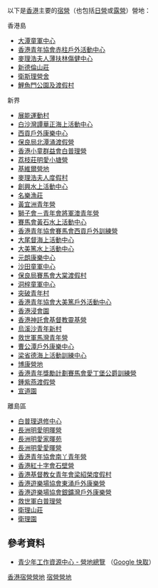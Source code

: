 以下是[[香港|香港]]主要的[[宿營|宿營]]（也包括[[日營|日營]]或[[露營|露營]]）營地：

;香港島	　
*[[大潭童軍中心|大潭童軍中心]]
*[[香港青年協會赤柱戶外活動中心|香港青年協會赤柱戶外活動中心]]
*[[麥理浩夫人薄扶林傷健中心|麥理浩夫人薄扶林傷健中心]]
*[[新德倫山莊|新德倫山莊]]
*[[衛斯理營舍|衛斯理營舍]]
*[[鯉魚門公園及渡假村|鯉魚門公園及渡假村]]
		
;新界	　
*[[展能運動村|展能運動村]]
*[[白沙灣譚華正海上活動中心|白沙灣譚華正海上活動中心]]
*[[西貢戶外康樂中心|西貢戶外康樂中心]]
*[[保良局北潭涌渡假營|保良局北潭涌渡假營]]
*[[香港小童群益會白普理營|香港小童群益會白普理營]]
*[[荔枝莊明愛小塘營|荔枝莊明愛小塘營]]
*[[基維爾營地|基維爾營地]]
*[[麥理浩夫人度假村|麥理浩夫人度假村]]
*[[創興水上活動中心|創興水上活動中心]]
*[[名樂漁莊|名樂漁莊]]
*[[黃宜洲青年營|黃宜洲青年營]]
*[[獅子會－青年會將軍澳青年營|獅子會－青年會將軍澳青年營]]
*[[賽馬會黃石水上活動中心|賽馬會黃石水上活動中心]]
*[[香港青年協會賽馬會西貢戶外訓練營|香港青年協會賽馬會西貢戶外訓練營]] 		
*[[大尾督海上活動中心|大尾督海上活動中心]]
*[[大美篤水上活動中心|大美篤水上活動中心]]
*[[元朗康樂中心|元朗康樂中心]]
*[[沙田童軍中心|沙田童軍中心]]
*[[保良局賽馬會大棠渡假村|保良局賽馬會大棠渡假村]]
*[[洞梓童軍中心|洞梓童軍中心]]
*[[突破青年村|突破青年村]]
*[[香港青年協會大美篤戶外活動中心|香港青年協會大美篤戶外活動中心]]
*[[香港浸會園|香港浸會園]]
*[[香港神託會基督教靈基營|香港神託會基督教靈基營]]
*[[烏溪沙青年新村|烏溪沙青年新村]]
*[[救世軍馬灣青年營|救世軍馬灣青年營]]
*[[曹公潭戶外康樂中心|曹公潭戶外康樂中心]]
*[[梁省德海上活動訓練中心|梁省德海上活動訓練中心]]
*[[博康營地|博康營地]]
*[[香港青年獎勵計劃賽馬會愛丁堡公爵訓練營|香港青年獎勵計劃賽馬會愛丁堡公爵訓練營]]
*[[鍾紫燕渡假營|鍾紫燕渡假營]]	
*[[宣道園|宣道園]]
		
;離島區 	　
*[[白普理退修中心|白普理退修中心]]
*[[長洲明愛明暉營|長洲明愛明暉營]]
*[[長洲明愛家暉苑|長洲明愛家暉苑]]
*[[長洲明愛愛暉營|長洲明愛愛暉營]]
*[[香港青年協會南丫青年營|香港青年協會南丫青年營]]
*[[香港紅十字會石壁營|香港紅十字會石壁營]]
*[[香港基督教女青年會梁紹榮度假村|香港基督教女青年會梁紹榮度假村]]
*[[香港遊樂場協會東涌戶外康樂營|香港遊樂場協會東涌戶外康樂營]]
*[[香港遊樂場協會銀鑛灣戶外康樂營|香港遊樂場協會銀鑛灣戶外康樂營]]
*[[救世軍白普理營|救世軍白普理營]]
*[[衛理山莊|衛理山莊]]
*[[衛理園|衛理園]]

<!--

{{未完成列表}}

{| class="sortable prettytable"
|-
! 名稱 !! 管理機構 !! 地區 !! 啟用年份 !! 最高容納人數（宿營）!! 最高容納人數（日營） 
|-
|[[大潭童軍中心|大潭童軍中心]] || [[香港童軍總會|香港童軍總會]] || [[香港島|香港島]][[南區_(香港)|南區]][[大潭|大潭]] || 1970年  || 80 || 100
|-
| || || || || ||
|}

-->

==參考資料==
*[http://www.socialwork.com.hk/campsite.htm 青少年工作資源中心 - 營地總覽] （[http://archive.is/20121124093220/www.socialwork.com.hk/campsite.htm Google 快取]）

[[Category:香港宿營營地|]]
[[Category:香港建築物列表|宿營營地]]